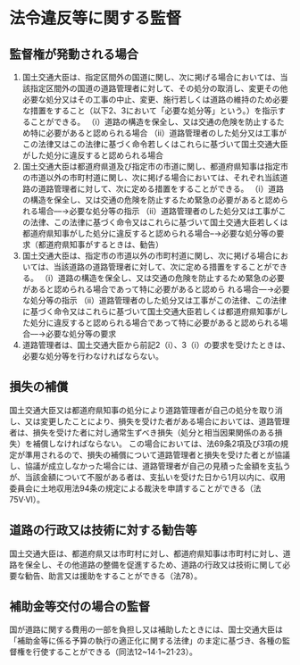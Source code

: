 # 法令違反等に関する監督

## 監督権が発動される場合

1. 国土交通大臣は、指定区間外の国道に関し、次に掲げる場合においては、当該指定区間外の国道の道路管理者に対して、その処分の取消し、変更その他必要な処分又はその工事の中止、変更、施行若しくは道路の維持のため必要な措置をすること（以下2、3において「必要な処分等」という。）を指示することができる。
（i）道路の構造を保全し、又は交通の危険を防止するため特に必要があると認められる場合
（ⅱ）道路管理者のした処分又は工事がこの法律又はこの法律に基づく命令若しくはこれらに基づいて国土交通大臣がした処分に違反すると認められる場合
2. 国土交通大臣は都道府県道及び指定市の市道に関し、都道府県知事は指定市の市道以外の市町村道に関し、次に掲げる場合においては、それぞれ当該道路の道路管理者に対して、次に定める措置をすることができる。
（i）道路の構造を保全し、又は交通の危険を防止するため緊急の必要があると認められる場合––→必要な処分等の指示
（ii）道路管理者のした処分又は工事がこの法律、この法律に基づく命令又はこれらに基づいて国土交通大臣若しくは都道府県知事がした処分に違反すると認められる場合–→必要な処分等の要求（都道府県知事がするときは、勧告）
3. 国土交通大臣は、指定市の市道以外の市町村道に関し、次に掲げる場合においては、当該道路の道路管理者に対して、次に定める措置をすることができる。
（i）道路の構造を保全し、又は交通の危険を防止するため緊急の必要があると認められる場合であって特に必要があると認めら
れる場合––→必要な処分等の指示
（ii）道路管理者のした処分又は工事がこの法律、この法律に基づく命令又はこれらに基づいて国土交通大臣若しくは都道府県知事がした処分に違反すると認められる場合であって特に必要があると認められる場合––→必要な処分等の要求
4. 道路管理者は、国土交通大臣から前記2（i）、3（i）の要求を受けたときは、必要な処分等を行わなければならない。

## 損失の補償

国土交通大臣又は都道府県知事の処分により道路管理者が自己の処分を取り消し、又は変更したことにより、損失を受けた者がある場合においては、道路管理者は、損失を受けた者に対し通常生ずべき損失（処分と相当因果関係のある損失）を補償しなければならない。
この場合においては、法69条2項及び3項の規定が準用されるので、損失の補償について道路管理者と損失を受けた者とが協議し、協議が成立しなかった場合には、道路管理者が自己の見積った金額を支払うが、当該金額について不服がある者は、支払いを受けた日から1月以内に、収用委員会に土地収用法94条の規定による裁決を申請することができる（法75V·VI）。

## 道路の行政又は技術に対する勧告等

国土交通大臣は、都道府県又は市町村に対し、都道府県知事は市町村に対し、道路を保全し、その他道路の整備を促進するため、道路の行政又は技術に関して必要な勧告、助言又は援助をすることができる（法78）。

## 補助金等交付の場合の監督

国が道路に関する費用の一部を負担し又は補助したときには、国士交通大臣は「補助金等に係る予算の執行の適正化に関する法律」のま定に基づき、各種の監督権を行使することができる（同法12~14·1~21·23）。